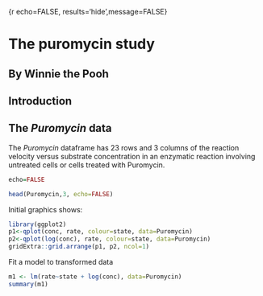 {r echo=FALSE, results='hide',message=FALSE}

The puromycin study
==========================
By Winnie the Pooh
------------------

Introduction
------------

The _Puromycin_ data
--------------------

The _Puromycin_ dataframe has 23 rows and 3 columns of the reaction
velocity versus substrate concentration in an enzymatic reaction
involving untreated cells or cells treated with Puromycin.

```r
echo=FALSE
```


```r

head(Puromycin,3, echo=FALSE)
```

Initial graphics shows:
```r
library(ggplot2)
p1<-qplot(conc, rate, colour=state, data=Puromycin)
p2<-qplot(log(conc), rate, colour=state, data=Puromycin)
gridExtra::grid.arrange(p1, p2, ncol=1)
```

Fit a model to transformed data
```r
m1 <- lm(rate~state + log(conc), data=Puromycin)
summary(m1)
```
































